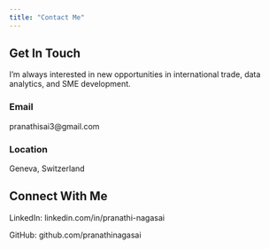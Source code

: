 ```yaml
---
title: "Contact Me"
---
```


## Get In Touch

I'm always interested in new opportunities in international trade, data analytics, and SME development.

### Email
pranathisai3@gmail.com

### Location
Geneva, Switzerland

## Connect With Me

LinkedIn: linkedin.com/in/pranathi-nagasai

GitHub: github.com/pranathinagasai
